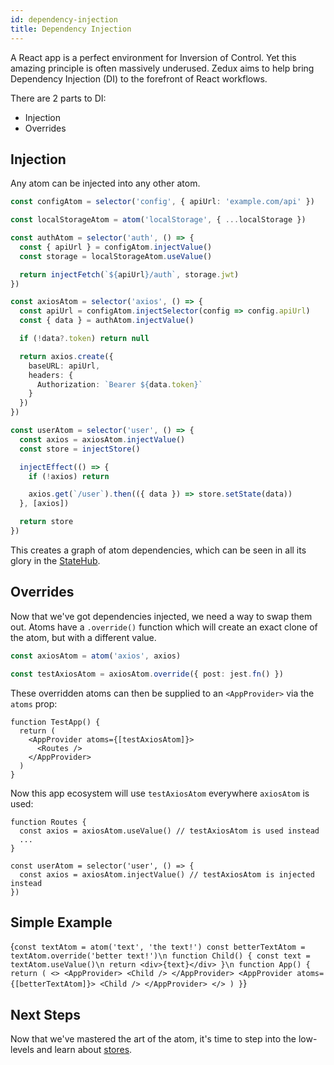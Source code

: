 ```yaml
---
id: dependency-injection
title: Dependency Injection
---
```



A React app is a perfect environment for Inversion of Control. Yet this amazing principle is often massively underused. Zedux aims to help bring Dependency Injection (DI) to the forefront of React workflows.

There are 2 parts to DI:

- Injection
- Overrides

## Injection

Any atom can be injected into any other atom.

```ts
const configAtom = selector('config', { apiUrl: 'example.com/api' })

const localStorageAtom = atom('localStorage', { ...localStorage })

const authAtom = selector('auth', () => {
  const { apiUrl } = configAtom.injectValue()
  const storage = localStorageAtom.useValue()

  return injectFetch(`${apiUrl}/auth`, storage.jwt)
})

const axiosAtom = selector('axios', () => {
  const apiUrl = configAtom.injectSelector(config => config.apiUrl)
  const { data } = authAtom.injectValue()

  if (!data?.token) return null

  return axios.create({
    baseURL: apiUrl,
    headers: {
      Authorization: `Bearer ${data.token}`
    }
  })
})

const userAtom = selector('user', () => {
  const axios = axiosAtom.injectValue()
  const store = injectStore()

  injectEffect(() => {
    if (!axios) return

    axios.get(`/user`).then(({ data }) => store.setState(data))
  }, [axios])

  return store
})
```

This creates a graph of atom dependencies, which can be seen in all its glory in the [StateHub](TODO:link).

## Overrides

Now that we've got dependencies injected, we need a way to swap them out. Atoms have a `.override()` function which will create an exact clone of the atom, but with a different value.

```ts
const axiosAtom = atom('axios', axios)

const testAxiosAtom = axiosAtom.override({ post: jest.fn() })
```

These overridden atoms can then be supplied to an `<AppProvider>` via the `atoms` prop:

```tsx
function TestApp() {
  return (
    <AppProvider atoms={[testAxiosAtom]}>
      <Routes />
    </AppProvider>
  )
}
```

Now this app ecosystem will use `testAxiosAtom` everywhere `axiosAtom` is used:

```tsx
function Routes {
  const axios = axiosAtom.useValue() // testAxiosAtom is used instead
  ...
}

const userAtom = selector('user', () => {
  const axios = axiosAtom.injectValue() // testAxiosAtom is injected instead
})
```

## Simple Example

<LiveEditor resultVar="App">{`
const textAtom = atom('text', 'the text!')
const betterTextAtom = textAtom.override('better text!')\n
function Child() {
  const text = textAtom.useValue()\n
  return <div>{text}</div>
}\n
function App() {
  return (
    <>
      <AppProvider>
        <Child />
      </AppProvider>
      <AppProvider atoms={[betterTextAtom]}>
        <Child />
      </AppProvider>
    </>
  )
}
`}</LiveEditor>

## Next Steps

Now that we've mastered the art of the atom, it's time to step into the low-levels and learn about [stores](stores).
